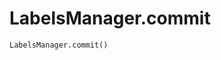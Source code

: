 # LabelsManager.commit { #napari_activelearning.LabelsManager.commit }

```python
LabelsManager.commit()
```

